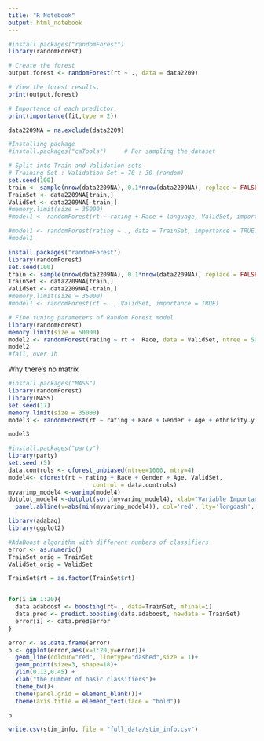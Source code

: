 ---
title: "R Notebook"
output: html_notebook
---


```{r random forest}
#install.packages("randomForest")
library(randomForest)

# Create the forest
output.forest <- randomForest(rt ~ ., data = data2209)

# View the forest results.
print(output.forest) 

# Importance of each predictor.
print(importance(fit,type = 2)) 


```
```{r}
data2209NA = na.exclude(data2209)
```



```{r Dataset}
#Installing package
#install.packages("caTools")	 # For sampling the dataset

# Split into Train and Validation sets
# Training Set : Validation Set = 70 : 30 (random)
set.seed(100)
train <- sample(nrow(data2209NA), 0.1*nrow(data2209NA), replace = FALSE)
TrainSet <- data2209NA[train,]
ValidSet <- data2209NA[-train,]
#memory.limit(size = 35000) 
#model1 <- randomForest(rt ~ rating + Race + language, ValidSet, importance = TRUE)

#model1 <- randomForest(rating ~ ., data = TrainSet, importance = TRUE)
#model1
```



```{r regression model1}
install.packages("randomForest")
library(randomForest)
set.seed(100)
train <- sample(nrow(data2209NA), 0.1*nrow(data2209NA), replace = FALSE)
TrainSet <- data2209NA[train,]
ValidSet <- data2209NA[-train,]
#memory.limit(size = 35000) 
#model1 <- randomForest(rt ~ ., ValidSet, importance = TRUE)
```


```{r regression model 2}
# Fine tuning parameters of Random Forest model
library(randomForest)
memory.limit(size = 50000) 
model2 <- randomForest(rating ~ rt +  Race, data = ValidSet, ntree = 500, mtry = 2, importance = TRUE)
model2
#fail, over 1h 
```
Why there's no matrix

```{r classification}
#install.packages("MASS")
library(randomForest)
library(MASS)
set.seed(17)
memory.limit(size = 35000) 
model3 <- randomForest(rt ~ rating + Race + Gender + Age + ethnicity.y, data = ValidSet, mtry = 2, importance = TRUE, do.trace = 100)

model3
```


```{r setseed}
#install.packages("party")
library(party)
set.seed (5)
data.controls <- cforest_unbiased(ntree=1000, mtry=4)
model4<- cforest(rt ~ rating + Race + Gender + Age, ValidSet,
                        control = data.controls) 
myvarimp_model4 <-varimp(model4)
dotplot_model4 <-dotplot(sort(myvarimp_model4), xlab="Variable Importance (predictors to right of dashed line differ from noise)", panel=function(x,y) {panel.dotplot(x, y, col='darkblue', pch=16, cex=1.1) 
  panel.abline(v=abs(min(myvarimp_model4)), col='red', lty='longdash', lwd=2)})

```

```{r adaboost package}
library(adabag)
library(ggplot2)

```

```{r adaboost}

#AdaBoost algorithm with different numbers of classifiers
error <- as.numeric()
TrainSet_orig = TrainSet
ValidSet_orig = ValidSet

TrainSet$rt = as.factor(TrainSet$rt)


for(i in 1:20){
  data.adaboost <- boosting(rt~., data=TrainSet, mfinal=i)
  data.pred <- predict.boosting(data.adaboost, newdata = TrainSet)
  error[i] <- data.pred$error
}

error <- as.data.frame(error)
p <- ggplot(error,aes(x=1:20,y=error))+
  geom_line(colour="red", linetype="dashed",size = 1)+
  geom_point(size=3, shape=18)+
  ylim(0.13,0.45) +
  xlab("the number of basic classifiers")+
  theme_bw()+
  theme(panel.grid = element_blank())+
  theme(axis.title = element_text(face = "bold"))

p
```

```{r}
write.csv(stim_info, file = "full_data/stim_info.csv")
```



